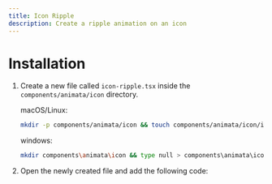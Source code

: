 ```yaml
---
title: Icon Ripple
description: Create a ripple animation on an icon
---
```


<ComponentPreview name="icon-icon-ripple--docs" />

# Installation

1. Create a new file called `icon-ripple.tsx` inside the `components/animata/icon` directory.

   macOS/Linux:
   ```bash
   mkdir -p components/animata/icon && touch components/animata/icon/icon-ripple.tsx
   ```

   windows:
   ```bash
   mkdir components\animata\icon && type null > components\animata\icon\icon-ripple.tsx
   ```

2. Open the newly created file and add the following code:

```jsx file=<rootDir>/animata/icon/icon-ripple.tsx

```
